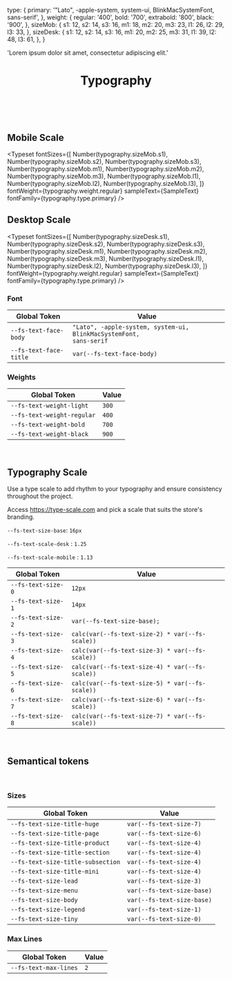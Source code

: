 
<Meta title="Fundamentals/Typography" />

  type: {
    primary: '"Lato", -apple-system, system-ui, BlinkMacSystemFont, sans-serif',
  },
  weight: {
    regular: '400',
    bold: '700',
    extrabold: '800',
    black: '900',
  },
  sizeMob: {
    s1: 12,
    s2: 14,
    s3: 16,
    m1: 18,
    m2: 20,
    m3: 23,
    l1: 26,
    l2: 29,
    l3: 33,
  },
  sizeDesk: {
    s1: 12,
    s2: 14,
    s3: 16,
    m1: 20,
    m2: 25,
    m3: 31,
    l1: 39,
    l2: 48,
    l3: 61,
  },
}

  'Lorem ipsum dolor sit amet, consectetur adipiscing elit.'

<header>

# Typography

</header>

<br />

## Mobile Scale

<Typeset
  fontSizes={[
    Number(typography.sizeMob.s1),
    Number(typography.sizeMob.s2),
    Number(typography.sizeMob.s3),
    Number(typography.sizeMob.m1),
    Number(typography.sizeMob.m2),
    Number(typography.sizeMob.m3),
    Number(typography.sizeMob.l1),
    Number(typography.sizeMob.l2),
    Number(typography.sizeMob.l3),
  ]}
  fontWeight={typography.weight.regular}
  sampleText={SampleText}
  fontFamily={typography.type.primary}
/>

## Desktop Scale

<Typeset
  fontSizes={[
    Number(typography.sizeDesk.s1),
    Number(typography.sizeDesk.s2),
    Number(typography.sizeDesk.s3),
    Number(typography.sizeDesk.m1),
    Number(typography.sizeDesk.m2),
    Number(typography.sizeDesk.m3),
    Number(typography.sizeDesk.l1),
    Number(typography.sizeDesk.l2),
    Number(typography.sizeDesk.l3),
  ]}
  fontWeight={typography.weight.regular}
  sampleText={SampleText}
  fontFamily={typography.type.primary}
/>

### Font

| Global Token                      | Value                                                                         |
| --------------------------------- | ----------------------------------------------------------------------------- |
| <code>--fs-text-face-body</code>  | <code>"Lato", -apple-system, system-ui, BlinkMacSystemFont, sans-serif</code> |
| <code>--fs-text-face-title</code> | <code>var(--fs-text-face-body)</code>                                         |

### Weights

| Global Token                          | Value            |
| ------------------------------------- | ---------------- |
| <code>--fs-text-weight-light</code>   | <code>300</code> |
| <code>--fs-text-weight-regular</code> | <code>400</code> |
| <code>--fs-text-weight-bold</code>    | <code>700</code> |
| <code>--fs-text-weight-black</code>   | <code>900</code> |

<br />

## Typography Scale

Use a type scale to add rhythm to your typography and ensure consistency throughout the project.

Access https://type-scale.com and pick a scale that suits the store's branding.

<code>--fs-text-size-base</code>: <code>16px</code>

<code>--fs-text-scale-desk</code> : <code>1.25</code>

<code>--fs-text-scale-mobile</code> : <code>1.13</code>

| Global Token                  | Value                                                       |
| ----------------------------- | ----------------------------------------------------------- |
| <code>--fs-text-size-0</code> | <code>12px</code>                                           |
| <code>--fs-text-size-1</code> | <code>14px</code>                                           |
| <code>--fs-text-size-2</code> | <code>var(--fs-text-size-base); </code>                     |
| <code>--fs-text-size-3</code> | <code>calc(var(--fs-text-size-2) \* var(--fs-scale))</code> |
| <code>--fs-text-size-4</code> | <code>calc(var(--fs-text-size-3) \* var(--fs-scale))</code> |
| <code>--fs-text-size-5</code> | <code>calc(var(--fs-text-size-4) \* var(--fs-scale))</code> |
| <code>--fs-text-size-6</code> | <code>calc(var(--fs-text-size-5) \* var(--fs-scale))</code> |
| <code>--fs-text-size-7</code> | <code>calc(var(--fs-text-size-6) \* var(--fs-scale))</code> |
| <code>--fs-text-size-8</code> | <code>calc(var(--fs-text-size-7) \* var(--fs-scale))</code> |

<br />

## Semantical tokens

<br />

### Sizes

| Global Token                                 | Value                                 |
| -------------------------------------------- | ------------------------------------- |
| <code>--fs-text-size-title-huge</code>       | <code>var(--fs-text-size-7)</code>    |
| <code>--fs-text-size-title-page</code>       | <code>var(--fs-text-size-6)</code>    |
| <code>--fs-text-size-title-product</code>    | <code>var(--fs-text-size-4)</code>    |
| <code>--fs-text-size-title-section</code>    | <code>var(--fs-text-size-4)</code>    |
| <code>--fs-text-size-title-subsection</code> | <code>var(--fs-text-size-4)</code>    |
| <code>--fs-text-size-title-mini</code>       | <code>var(--fs-text-size-4)</code>    |
| <code>--fs-text-size-lead</code>             | <code>var(--fs-text-size-3)</code>    |
| <code>--fs-text-size-menu</code>             | <code>var(--fs-text-size-base)</code> |
| <code>--fs-text-size-body</code>             | <code>var(--fs-text-size-base)</code> |
| <code>--fs-text-size-legend</code>           | <code>var(--fs-text-size-1)</code>    |
| <code>--fs-text-size-tiny</code>             | <code>var(--fs-text-size-0)</code>    |

### Max Lines

| Global Token                     | Value          |
| -------------------------------- | -------------- |
| <code>--fs-text-max-lines</code> | <code>2</code> |
